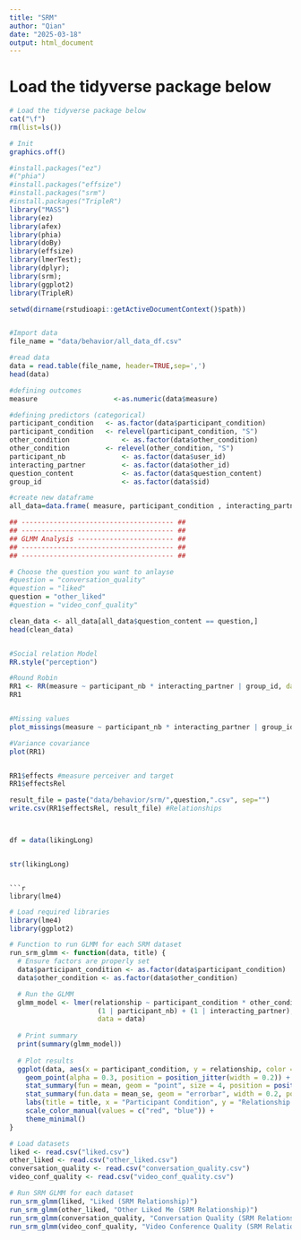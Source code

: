 ```yaml
---
title: "SRM"
author: "Qian"
date: "2025-03-18"
output: html_document
---
```


# Load the tidyverse package below
```r
# Load the tidyverse package below
cat("\f")
rm(list=ls())

# Init
graphics.off()

#install.packages("ez")
#("phia")
#install.packages("effsize")
#install.packages("srm")
#install.packages("TripleR")
library("MASS")
library(ez)
library(afex)
library(phia)
library(doBy)
library(effsize)
library(lmerTest);
library(dplyr);
library(srm);
library(ggplot2)
library(TripleR)

setwd(dirname(rstudioapi::getActiveDocumentContext()$path))


#Import data
file_name = "data/behavior/all_data_df.csv"

#read data
data = read.table(file_name, header=TRUE,sep=',')
head(data)

#defining outcomes
measure			          <-as.numeric(data$measure)

#defining predictors (categorical)
participant_condition 	<- as.factor(data$participant_condition)
participant_condition   <- relevel(participant_condition, "S")
other_condition 		    <- as.factor(data$other_condition)
other_condition         <- relevel(other_condition, "S")
participant_nb			    <- as.factor(data$user_id)
interacting_partner			<- as.factor(data$other_id)
question_content		    <- as.factor(data$question_content)
group_id		            <- as.factor(data$sid)

#create new dataframe
all_data=data.frame( measure, participant_condition , interacting_partner, other_condition, participant_nb, question_content, group_id )

## -------------------------------------- ##
## -------------------------------------- ##
## GLMM Analysis ------------------------ ##
## -------------------------------------- ##
## -------------------------------------- ##

# Choose the question you want to anlayse
#question = "conversation_quality"
#question = "liked"
question = "other_liked"
#question = "video_conf_quality"

clean_data <- all_data[all_data$question_content == question,]
head(clean_data)


#Social relation Model
RR.style("perception")

#Round Robin
RR1 <- RR(measure ~ participant_nb * interacting_partner | group_id, data = clean_data, na.rm = TRUE)
RR1


#Missing values
plot_missings(measure ~ participant_nb * interacting_partner | group_id, data = clean_data, show.ids = FALSE)

#Variance covariance
plot(RR1)


RR1$effects #measure perceiver and target
RR1$effectsRel

result_file = paste("data/behavior/srm/",question,".csv", sep="")
write.csv(RR1$effectsRel, result_file) #Relationships



df = data(likingLong)


str(likingLong)
```

```

```r
library(lme4)
```




```r

# Load required libraries
library(lme4)
library(ggplot2)

# Function to run GLMM for each SRM dataset
run_srm_glmm <- function(data, title) {
  # Ensure factors are properly set
  data$participant_condition <- as.factor(data$participant_condition)
  data$other_condition <- as.factor(data$other_condition)

  # Run the GLMM
  glmm_model <- lmer(relationship ~ participant_condition * other_condition + 
                      (1 | participant_nb) + (1 | interacting_partner), 
                      data = data)
  
  # Print summary
  print(summary(glmm_model))
  
  # Plot results
  ggplot(data, aes(x = participant_condition, y = relationship, color = other_condition)) +
    geom_point(alpha = 0.3, position = position_jitter(width = 0.2)) +
    stat_summary(fun = mean, geom = "point", size = 4, position = position_dodge(0.2)) +
    stat_summary(fun.data = mean_se, geom = "errorbar", width = 0.2, position = position_dodge(0.2)) +
    labs(title = title, x = "Participant Condition", y = "Relationship Rating (SRM)") +
    scale_color_manual(values = c("red", "blue")) +
    theme_minimal()
}

# Load datasets
liked <- read.csv("liked.csv")
other_liked <- read.csv("other_liked.csv")
conversation_quality <- read.csv("conversation_quality.csv")
video_conf_quality <- read.csv("video_conf_quality.csv")

# Run SRM GLMM for each dataset
run_srm_glmm(liked, "Liked (SRM Relationship)")
run_srm_glmm(other_liked, "Other Liked Me (SRM Relationship)")
run_srm_glmm(conversation_quality, "Conversation Quality (SRM Relationship)")
run_srm_glmm(video_conf_quality, "Video Conference Quality (SRM Relationship)")


```
